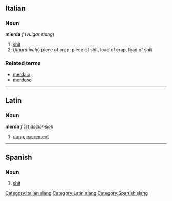 ==Italian==
===Noun===
'''mierda''' ''f'' (''vulgar slang'')
[[Category:Italian slang]]
# [[shit]]
# (''figuratively'') piece of crap, piece of shit, load of crap, load of shit

===Related terms===
*[[merdaio]]
*[[merdoso]]

----
==Latin==
[[Category:Latin slang]]
===Noun===
'''merda''' ''f'' ''[[Wiktionary Appendix:Latin first declension|1st declension]]''

#[[dung]], [[excrement]]

----
==Spanish==
===Noun===
# [[shit]]
[[Category:Spanish slang]]